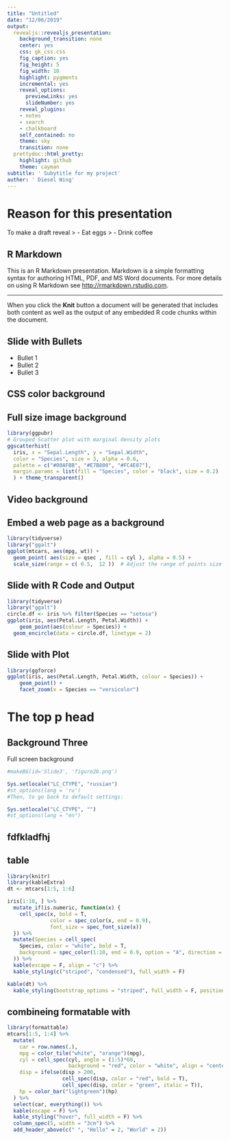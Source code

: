 ```yaml
---
title: "Untitled"
date: "12/06/2019"
output:
  revealjs::revealjs_presentation:
    background_transition: none
    center: yes
    css: gk_css.css
    fig_caption: yes
    fig_height: 5
    fig_width: 10
    highlight: pygments
    incremental: yes
    reveal_options:
      previewLinks: yes
      slideNumber: yes
    reveal_plugins:
    - notes
    - search
    - chalkboard
    self_contained: no
    theme: sky
    transition: none
  prettydoc::html_pretty:
    highlight: github
    theme: cayman
subtitle: ' Subytitle for my project'
auther: ' Diesel Wing'
---
```


<!---
theme specifies the theme to use for the presentation (available themes are "default", "simple", "sky", "beige", "serif", "solarized", "blood", "moon", "night", "black", "league" or "white").

highlight specifies the syntax highlighting style. Supported styles include "default", "tango", "pygments", "kate", "monochrome", "espresso", "zenburn", and "haddock". Pass null to prevent syntax highlighting.

center specifies whether you want to vertically center content on slides (this defaults to false).

smart indicates whether to produce typographically correct output, converting straight quotes to curly quotes, --- to em-dashes, -- to en-dashes, and ... to ellipses. Note that smart is enabled by default.
transition specifies the visual effect when moving between slides. Available transitions are "default", "fade", "slide", "convex", "concave", "zoom" or "none".

background_transition specifies the background transition effect when moving between full page slides. Available transitions are "default", "fade", "slide", "convex", "concave", "zoom" or "none".
You can override the global transition for a specific slide by using the data-transition attribute, for example:

## Use a zoom transition {data-transition="zoom"}

## Use a faster speed {data-transition-speed="fast"}
You can also use different in and out transitions for the same slide, for example:

## Fade in, Slide out {data-transition="slide-in fade-out"}

## Slide in, Fade out {data-transition="fade-in slide-out"}


## CSS color background {data-background=#ff0000}

## Full size image background {data-background="background.jpeg"}

## Video background {data-background-video="background.mp4"}

## Embed a web page as a background {data-background-iframe="https://example.com"}


--->

# Reason for this presentation

To make a draft reveal
> - Eat eggs
> - Drink coffee

## R Markdown

This is an R Markdown presentation. Markdown is a simple formatting syntax for authoring HTML, PDF, and MS Word documents. For more details on using R Markdown see <http://rmarkdown.rstudio.com>.

---

When you click the **Knit** button a document will be generated that includes both content as well as the output of any embedded R code chunks within the document.

## Slide with Bullets

- Bullet 1
- Bullet 2
- Bullet 3

## CSS color background {data-background=#ff0000}

## Full size image background {data-background="figure2b.png"}

```r
library(ggpubr)
# Grouped Scatter plot with marginal density plots
ggscatterhist(
  iris, x = "Sepal.Length", y = "Sepal.Width",
  color = "Species", size = 3, alpha = 0.6,
  palette = c("#00AFBB", "#E7B800", "#FC4E07"),
  margin.params = list(fill = "Species", color = "black", size = 0.2)
  ) + theme_transparent()
```  

## Video background {data-background-video="demo.mp4"}


## Embed a web page as a background {data-background-iframe="https://example.com"}

```r
library(tidyverse)
library("ggalt")
ggplot(mtcars, aes(mpg, wt)) +
  geom_point( aes(size = qsec , fill = cyl ), alpha = 0.5) +
  scale_size(range = c( 0.5,  12 ))  # Adjust the range of points size
```  


## Slide with R Code and Output

```r
library(tidyverse)
library("ggalt")
circle.df <- iris %>% filter(Species == "setosa")
ggplot(iris, aes(Petal.Length, Petal.Width)) +
    geom_point(aes(colour = Species)) + 
  geom_encircle(data = circle.df, linetype = 2)
```

## Slide with Plot

```r
library(ggforce)
ggplot(iris, aes(Petal.Length, Petal.Width, colour = Species)) +
    geom_point() +
    facet_zoom(x = Species == "versicolor")
```

# The top p head

## Background Three {.SlideClass #SlideID3}

Full screen background

```r

#makeBG(id='Slide3', 'figure2b.png')
```

```r
Sys.setlocale("LC_CTYPE", "russian")
#st_options(lang = 'ru')
#Then, to go back to default settings:

Sys.setlocale("LC_CTYPE", "")
#st_options(lang = "en")
```


## fdfkladfhj

## table

```r
library(knitr)
library(kableExtra)
dt <- mtcars[1:5, 1:6]

iris[1:10, ] %>%
  mutate_if(is.numeric, function(x) {
    cell_spec(x, bold = T, 
              color = spec_color(x, end = 0.9),
              font_size = spec_font_size(x))
  }) %>%
  mutate(Species = cell_spec(
    Species, color = "white", bold = T,
    background = spec_color(1:10, end = 0.9, option = "A", direction = -1)
  )) %>%
  kable(escape = F, align = "c") %>%
  kable_styling(c("striped", "condensed"), full_width = F)

kable(dt) %>%
  kable_styling(bootstrap_options = "striped", full_width = F, position = "float_right", font_size = 7)


```

## combineing formatable with 

```r
library(formattable)
mtcars[1:5, 1:4] %>%
  mutate(
    car = row.names(.),
    mpg = color_tile("white", "orange")(mpg),
    cyl = cell_spec(cyl, angle = (1:5)*60, 
                    background = "red", color = "white", align = "center"),
    disp = ifelse(disp > 200,
                  cell_spec(disp, color = "red", bold = T),
                  cell_spec(disp, color = "green", italic = T)),
    hp = color_bar("lightgreen")(hp)
  ) %>%
  select(car, everything()) %>%
  kable(escape = F) %>%
  kable_styling("hover", full_width = F) %>%
  column_spec(5, width = "3cm") %>%
  add_header_above(c(" ", "Hello" = 2, "World" = 2))
```
